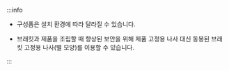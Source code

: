 :::info

* 구성품은 설치 환경에 따라 달라질 수 있습니다.

<Xclude product='corestation_20,corestation_40'>

* 브래킷과 제품을 조립할 때 향상된 보안을 위해 제품 고정용 나사 대신 동봉된 브래킷 고정용 나사(별 모양)를 이용할 수 있습니다.

</Xclude>

:::